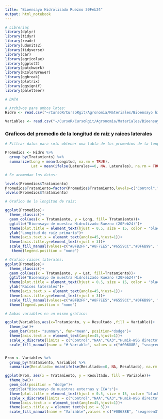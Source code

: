 ```yaml
---
title: "Bioensayo Hidrolizado Ruezno 20Feb24"
output: html_notebook
---
```


```r
# Librerias
library(dplyr)
library(tidyr) 
library(readr) 
library(udunits2)
library(tidyverse)
library(car)
library(agricolae)
library(ggplot2)
library(patchwork)
library(RColorBrewer)
library(ggbreak)
library(plotrix)
library(ggsignif)
library(paletteer)

# DATA

# Archivos para ambos lotes:
Hidro <- read.csv("~/CursoR/CursoRgit/Agronomia/Materiales/Bioensayo hidrolizado ruezno.csv")

Variables <- read.csv("~/CursoR/CursoRgit/Agronomia/Materiales/Bioensayo hidrolizado ruezno_variables.csv")
```

### Graficos del promedio de la longitud de raiz y raices laterales
```r
# Filtrar datos para solo obtener una tabla de los promedios de la longitud de raiz y de las raices laterales:

Promedios <- Hidro %>%
  group_by(Tratamiento) %>%
  summarize(Long = mean(Longitud, na.rm = TRUE),
            Lat = mean(ifelse(Laterales==0, NA, Laterales), na.rm = TRUE)) 

# Se acomodan los datos:

levels(Promedios$Tratamiento)
Promedios$Tratamiento=factor(Promedios$Tratamiento,levels=c("Control","NAA","GA3", "Hidro Ruez D","Hidro Ruez 1:20","Hidro Ruez 1:50", "Exuroot Directo","Exuroot 1:20","Exuroot 1:50"))
levels(Promedios$Tratamiento)

# Grafico de la longitud de raíz:

ggplot(Promedios)+
  theme_classic()+
  geom_col(aes(x = Tratamiento, y = Long, fill= Tratamiento))+
  ggtitle("Bioensayo de muestra Hidrolizado Ruezno (20Feb24)")+
  theme(plot.title = element_text(hjust = 0.5, size = 15, color = "black", face = "bold"))+
  ylab("Longitud de raíz primaria")+
  theme(axis.text.x = element_text(angle=45,hjust=1))+
  theme(axis.title.y=element_text(vjust = 3))+
  scale_fill_manual(values=c("#BFB2FF","#8F7EE5","#6559CC","#0F6B99", "#0F6B99","#0F6B99","#6B990F","#6B990F","#6B990F"))+
   theme(legend.position = "none")

# Grafico raices laterales:
ggplot(Promedios)+
  theme_classic()+
  geom_col(aes(x = Tratamiento, y = Lat, fill=Tratamiento))+
  ggtitle("Bioensayo de muestra Hidrolizado Ruezno (20Feb24)")+
  theme(plot.title = element_text(hjust = 0.5, size = 15, color = "black", face = "bold"))+
  ylab("Raíces laterales")+
  theme(axis.text.x = element_text(angle=45,hjust=1))+
  theme(axis.title.y=element_text(vjust = 3))+
  scale_fill_manual(values=c("#BFB2FF","#8F7EE5","#6559CC","#0F6B99", "#0F6B99","#0F6B99","#6B990F","#6B990F","#6B990F"))+
  theme(legend.position = "none")
```

```r
# Ambas variables en un mismo gráfico:

ggplot(Variables,aes(x=Tratamiento, y = Resultado ,fill = Variable))+   
  theme_bw()+
  geom_bar(stat= "summary", fun="mean", position="dodge")+
  theme(axis.text.x = element_text(angle=45,hjust=1))+
  scale_x_discrete(limits = c("Control","NAA","GA3","Humik-WSG directo", "Humik-WSG 1:20","Humik-WSG 1:50","Humik-WSP directo", "Humik-WSP 1:20","Humik-WSP 1:50","Humik-ONE directo","Humik-ONE 1:20","Humik-ONE 1:50", "Ful-Grow Gold 2x directo","Ful-Grow Gold 2x 1:20","Ful-Grow Gold 2x 1:50", "ECA Maduro directo", "ECA Maduro 1:20", "ECA Maduro 1:50", "ECA S/Madurar directo", "ECA S/Madurar 1:20", "ECA S/Madurar 1:50"))+
  scale_fill_manual(name = "# Variable", values = c("#00688B", "seagreen3"))


Prom <- Variables %>%
  group_by(Tratamiento, Variable) %>%
  summarize(Resultado= mean(ifelse(Resultado==0, NA, Resultado), na.rm = TRUE))

ggplot(Prom, aes(x = Tratamiento, y = Resultado, fill = Variable))+
  theme_bw()+
  geom_col(position = "dodge")+
  ggtitle("Bioensayo de muestras externas y ECA's")+
  theme(plot.title = element_text(hjust = 0.5, size = 15, color= "black", face = "bold"))+
  scale_x_discrete(limits = c("Control","NAA","GA3","Humik-WSG directo", "Humik-WSG 1:20","Humik-WSG 1:50","Humik-WSP directo", "Humik-WSP 1:20","Humik-WSP 1:50","Humik-ONE directo","Humik-ONE 1:20","Humik-ONE 1:50", "Ful-Grow Gold 2x directo","Ful-Grow Gold 2x 1:20","Ful-Grow Gold 2x 1:50", "ECA Maduro directo", "ECA Maduro 1:20", "ECA Maduro 1:50", "ECA S/Madurar directo", "ECA S/Madurar 1:20", "ECA S/Madurar 1:50"))+
  theme(axis.text.x = element_text(angle=45,hjust=1))+
  theme(axis.title.y = element_text(vjust = 3))+
  scale_fill_manual(name = "Variable",values = c("#00688B", "seagreen3"))
```

